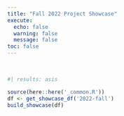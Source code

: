 ```yaml
---
title: "Fall 2022 Project Showcase"
execute: 
  echo: false
  warning: false
  message: false
toc: false
---
```


<br>

::: {.grid}

```r
#| results: asis

source(here::here('_common.R'))
df <- get_showcase_df('2022-fall')
build_showcase(df)
```

:::
